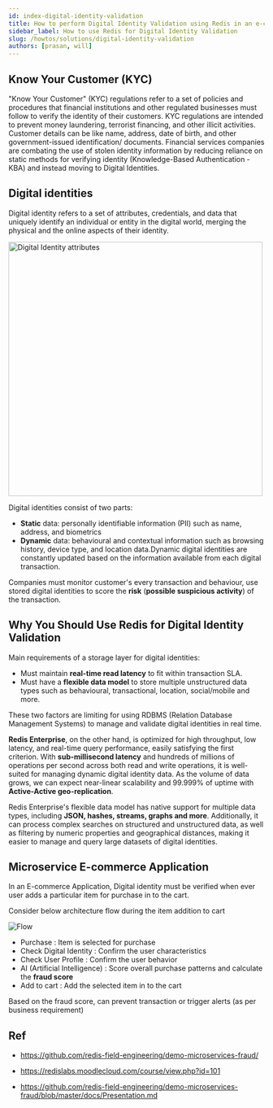 ```yaml
---
id: index-digital-identity-validation
title: How to perform Digital Identity Validation using Redis in an e-commerce app
sidebar_label: How to use Redis for Digital Identity Validation
slug: /howtos/solutions/digital-identity-validation
authors: [prasan, will]
---
```



<Authors frontMatter={frontMatter} />

## Know Your Customer (KYC)

"Know Your Customer" (KYC) regulations refer to a set of policies and procedures that financial institutions and other regulated businesses must follow to verify the identity of their customers.
KYC regulations are intended to prevent money laundering, terrorist financing, and other illicit activities.
Customer details can be like name, address, date of birth, and other government-issued identification/ documents.
Financial services companies are combating the use of stolen identity information by reducing reliance on static methods for verifying identity (Knowledge-Based Authentication - KBA) and instead moving to Digital Identities.

## Digital identities

Digital identity refers to a set of attributes, credentials, and data that uniquely identify an individual or entity in the digital world, merging the physical and the online aspects of their identity.

<img
  src={digitalIdentityImg}
  alt="Digital Identity attributes"
  width="500"
  className="margin-bottom--md"
/>

Digital identities consist of two parts:

- **Static** data: personally identifiable information (PII) such as name, address, and biometrics
- **Dynamic** data: behavioural and contextual information such as browsing history, device type, and location data.Dynamic digital identities are constantly updated based on the information available from each digital transaction.

Companies must monitor customer's every transaction and behaviour, use stored digital identities to score the **risk** (**possible suspicious activity**) of the transaction.

## Why You Should Use Redis for Digital Identity Validation

Main requirements of a storage layer for digital identities:

- Must maintain **real-time read latency** to fit within transaction SLA.
- Must have a **flexible data model** to store multiple unstructured data types such as behavioural, transactional, location, social/mobile and more.

These two factors are limiting for using RDBMS (Relation Database Management Systems) to manage and validate digital identities in real time.

**Redis Enterprise**, on the other hand, is optimized for high throughput, low latency, and real-time query performance, easily satisfying the first criterion. With **sub-millisecond latency** and hundreds of millions of operations per second across both read and write operations, it is well-suited for managing dynamic digital identity data. As the volume of data grows, we can expect near-linear scalability and 99.999% of uptime with **Active-Active geo-replication**.

Redis Enterprise's flexible data model has native support for multiple data types, including **JSON, hashes, streams, graphs and more**. Additionally, it can process complex searches on structured and unstructured data, as well as filtering by numeric properties and geographical distances, making it easier to manage and query large datasets of digital identities.

## Microservice E-commerce Application

In an E-commerce Application, Digital identity must be verified when ever user adds a particular item for purchase in to the cart.

Consider below architecture flow during the item addition to cart

![Flow](./images/flow.svg)

- Purchase : Item is selected for purchase
- Check Digital Identity : Confirm the user characteristics
- Check User Profile : Confirm the user behavior
- AI (Artificial Intelligence) : Score overall purchase patterns and calculate the **fraud score**
- Add to cart : Add the selected item in to the cart

Based on the fraud score, can prevent transaction or trigger alerts (as per business requirement)

## Ref

- https://github.com/redis-field-engineering/demo-microservices-fraud/

- https://redislabs.moodlecloud.com/course/view.php?id=101

- https://github.com/redis-field-engineering/demo-microservices-fraud/blob/master/docs/Presentation.md
